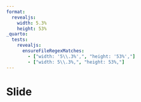 ```yaml
---
format: 
  revealjs:
    width: 5.3%
    height: 53%
_quarto:
  tests:
    revealjs:
      ensureFileRegexMatches:
        - ["width: '5\\.3%',", "height: '53%',"]
        - ["width: 5\\.3%,", "height: 53%,"]
---
```


# Slide